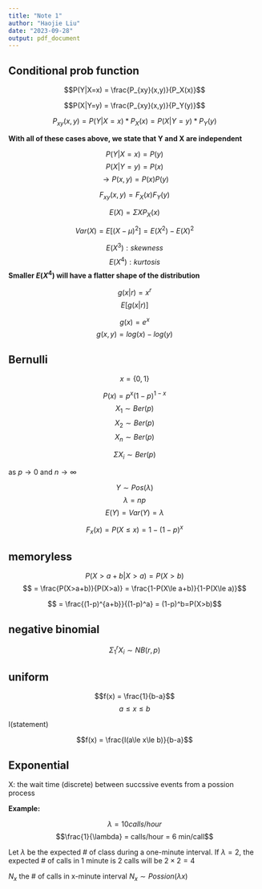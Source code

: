 ```yaml
---
title: "Note 1"
author: "Haojie Liu"
date: "2023-09-28"
output: pdf_document
---
```


## Conditional prob function

$$P(Y|X=x) = \frac{P_{xy}(x,y)}{P_X(x)}$$

$$P(X|Y=y) = \frac{P_{xy}(x,y)}{P_Y(y)}$$

$$P_{xy}(x,y) = P(Y|X=x)*P_X(x) = P(X|Y=y)*P_Y(y)$$


**With all of these cases above, we state that Y and X are independent**



$$P(Y|X=x)=P(y)$$
$$P(X|Y=y)=P(x)$$
$$\to P(x,y)=P(x)P(y)$$

$$F_{xy}(x,y) = F_X(x)F_Y(y)$$

$$E(X) = \Sigma XP_X(x)$$

$$Var(X) = E[(X-\mu)^2] = E(X^2)-E(X)^2$$

$$E(X^3) : skewness$$ 
$$E(X^4) : kurtosis$$
**Smaller $E(X^4)$ will have a flatter shape of the distribution**

$$g(x|r) = x^r$$
$$E[g(x|r)]$$

$$g(x)=e^x$$
$$g(x,y)=log(x)-log(y)$$

## Bernulli

$$x=\{0,1\}$$

$$P(x) = p^x(1-p)^{1-x}$$
$$X_1  \sim Ber(p)$$
$$X_2  \sim Ber(p)$$
$$X_n  \sim Ber(p)$$

$$\Sigma X_i \sim Ber(p)$$


as $p\to 0$ and $n\to \infty$

$$Y\sim Pos(\lambda)$$
$$\lambda = np$$
$$E(Y) = Var(Y) = \lambda$$

$$F_x(x)=P(X\le x)=1-(1-p)^x$$

## memoryless

$$P(X>a+b|X>a) = P(X>b)$$
$$ = \frac{P(X>a+b)}{P(X>a)} = \frac{1-P(X\le a+b)}{1-P(X\le a)}$$

$$ = \frac{(1-p)^{a+b}}{(1-p)^a} = (1-p)^b=P(X>b)$$

## negative binomial

$$\Sigma^r_1 X_i \sim NB(r,p)$$

## uniform

$$f(x) = \frac{1}{b-a}$$
$$a \le x \le b$$

I(statement)

$$f(x) = \frac{I(a\le x\le b)}{b-a}$$

## Exponential

X: the wait time (discrete) between succssive events from a possion process

**Example:**

$$\lambda = 10calls/hour$$
$$\frac{1}{\lambda} = calls/hour = 6 min/call$$

Let $\lambda$ be the expected # of class during a one-minute interval. If $\lambda = 2$, the expected # of calls in 1 minute is 2 calls will be $2 \times 2 = 4$



$N_x$ the # of calls in x-minute interval $N_x \sim Possion(\lambda x)$






